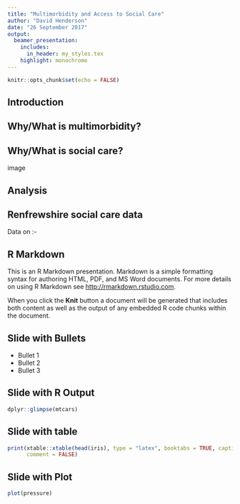 ```yaml
---
title: "Multimorbidity and Access to Social Care"
author: "David Henderson"
date: "26 September 2017"
output:
  beamer_presentation:
    includes:
      in_header: my_styles.tex
    highlight: monochrome
---
```


```r
knitr::opts_chunk$set(echo = FALSE)
```

## Introduction

\begin{wideitemize}
\item<1-> Background on me
\item<2-> Supervision team
\item<3-> Funding
\item<4-> Outline of talk
\end{wideitemize}

## Why/What is multimorbidity?

\begin{figure}
\centerline{\includegraphics[width=0.85\textwidth]{images/Prev_multi_morb.png}}
\caption{Barnett et al.(2012). https://goo.gl/GXBofo}
\end{figure}


## Why/What is social care?

image

## Analysis

\begin{wideitemize}
\item Pilot project with data from Renfrewshire
\item Main linkage project with national data
\end{wideitemize}

## Renfrewshire social care data

Data on :- 

\begin{wideitemize}
\item Hours of Home care
\item Other services e.g. shopping/laundry
\item Client Group e.g. Dementia, Frail, Mental Health
\item Care home admission/discharge
\item Day care services
\end{wideitemize}



## R Markdown

This is an R Markdown presentation. Markdown is a simple formatting syntax for authoring HTML, PDF, and MS Word documents. For more details on using R Markdown see <http://rmarkdown.rstudio.com>.

When you click the **Knit** button a document will be generated that includes both content as well as the output of any embedded R code chunks within the document.

## Slide with Bullets

- Bullet 1
- Bullet 2
- Bullet 3

## Slide with R Output

```r
dplyr::glimpse(mtcars)
```

## Slide with table

```r
print(xtable::xtable(head(iris), type = "latex", booktabs = TRUE, caption = "Sample Table"),
      comment = FALSE)
```

## Slide with Plot

```r
plot(pressure)
```
